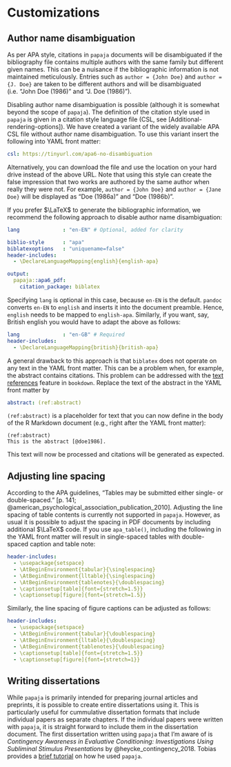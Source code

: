 # Customizations

## Author name disambiguation

As per APA style, citations in `papaja` documents will be disambiguated if the bibliography file contains multiple authors with the same family but different given names.
This can be a nuisance if the bibliographic information is not maintained meticulously.
Entries such as `author = {John Doe}` and `author = {J. Doe}` are taken to be different authors and will be disambiguated (i.e. "John Doe (1986)" and "J. Doe (1986)").

Disabling author name disambiguation is possible (although it is somewhat beyond the scope of `papaja`).
The definition of the citation style used in `papaja` is given in a citation style language file (CSL, see [Additional-rendering-options]).
We have created a variant of the widely available APA CSL file without author name disambiguation.
To use this variant insert the following into YAML front matter:

~~~yaml
csl: https://tinyurl.com/apa6-no-disambiguation
~~~

Alternatively, you can download the file and use the location on your hard drive instead of the above URL.
Note that using this style can create the false impression that two works are authored by the same author when really they were not.
For example, `author = {John Doe}` and `author = {Jane Doe}` will be displayed as "Doe (1986a)" and "Doe (1986b)".

If you prefer $\LaTeX$ to generate the bibliographic information, we recommend the following approach to disable author name disambiguation:

~~~yaml
lang              : "en-EN" # Optional, added for clarity

biblio-style      : "apa"
biblatexoptions   : "uniquename=false"
header-includes:
  - \DeclareLanguageMapping{english}{english-apa}

output:
  papaja::apa6_pdf:
    citation_package: biblatex
~~~

Specifying `lang` is optional in this case, because `en-EN` is the default.
`pandoc` converts `en-EN` to `english` and inserts it into the document preamble.
Hence, `english` needs to be mapped to `english-apa`.
Similarly, if you want, say, British english you would have to adapt the above as follows:

~~~yaml
lang              : "en-GB" # Required
header-includes:
  - \DeclareLanguageMapping{british}{british-apa}
~~~

A general drawback to this approach is that `biblatex` does not operate on any text in the YAML front matter.
This can be a problem when, for example, the abstract contains citations.
This problem can be addressed with the [text references](https://bookdown.org/yihui/bookdown/markdown-extensions-by-bookdown.html#text-references) feature in `bookdown`.
Replace the text of the abstract in the YAML front matter by

~~~yaml
abstract: (ref:abstract)
~~~

`(ref:abstract)` is a placeholder for text that you can now define in the body of the R Markdown document (e.g., right after the YAML front matter):

~~~
(ref:abstract)
This is the abstract [@doe1986].
~~~

This text will now be processed and citations will be generated as expected.

<!-- TODO: See Lua filter! -->


## Adjusting line spacing

According to the APA guidelines, "Tables may be submitted either single- or double-spaced." [p. 141; @american_psychological_association_publication_2010].
Adjusting the line spacing of table contents is currently not supported in `papaja`.
However, as usual it is possible to adjust the spacing in PDF documents by including additional $\LaTeX$ code.
If you use `apa_table()`, including the following in the YAML front matter will result in single-spaced tables with double-spaced caption and table note:

```yaml
header-includes:
  - \usepackage{setspace}
  - \AtBeginEnvironment{tabular}{\singlespacing}
  - \AtBeginEnvironment{lltable}{\singlespacing}
  - \AtBeginEnvironment{tablenotes}{\doublespacing}
  - \captionsetup[table]{font={stretch=1.5}}
  - \captionsetup[figure]{font={stretch=1.5}}
```

Similarly, the line spacing of figure captions can be adjusted as follows:

```yaml
header-includes:
  - \usepackage{setspace}
  - \AtBeginEnvironment{tabular}{\doublespacing}
  - \AtBeginEnvironment{lltable}{\doublespacing}
  - \AtBeginEnvironment{tablenotes}{\doublespacing}
  - \captionsetup[table]{font={stretch=1.5}}
  - \captionsetup[figure]{font={stretch=1}}
```


## Writing dissertations

While `papaja` is primarily intended for preparing journal articles and preprints, it is possible to create entire dissertations using it.
This is particularly useful for cummulative dissertation formats that include individual papers as separate chapters.
If the individual papers were written with `papaja`, it is straight forward to include them in the dissertation document.
The first dissertation written using `papaja` that I'm aware of is *Contingency Awareness in Evaluative Conditioning: Investigations Using Subliminal Stimulus Presentations* by @heycke_contingency_2018.
Tobias provides a [brief tutorial](http://rpubs.com/theycke/380678) on how he used `papaja`.
